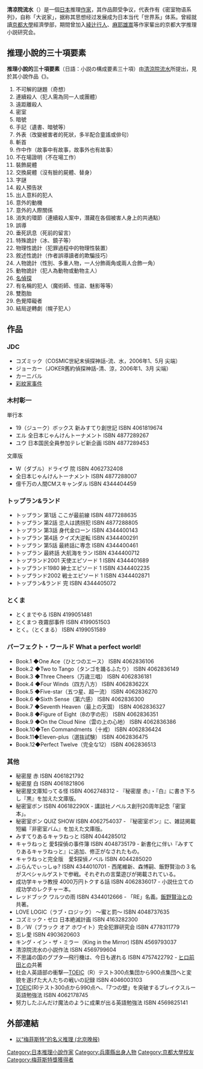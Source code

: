 '''清凉院流水'''（{{bd|1974年|8月9日||}}）是一個[[日本|日本]]推理[[作家|作家]]，其作品颇受争议，代表作有《密室物语系列》，自称「大说家」，据称其思想经过发展成为日本当代「世界系」体系。曾經就讀[[京都大學|京都大學]]經濟學部，期間曾加入[[綾辻行人|綾辻行人]]、[[麻耶雄嵩|麻耶雄嵩]]等作家輩出的京都大学推理小説研究会。

== 推理小說的三十項要素 ==
'''推理小說的三十項要素'''（日語：小説の構成要素三十項）由[[清涼院流水|清涼院流水]]所提出，見於其小說作品《{{tsl|ja|ジョーカー (小説)||ジョーカー}}》。
#不可解的謎題（奇想）
#連續殺人（犯人需為同一人或團體）
#遠距離殺人
#密室
#暗號
#手記（遺書、暗號等）
#外表（改變被害者的死狀，多半配合童謠或俳句）
#斬首
#作中作（故事中有故事，故事外也有故事）
#不在場證明（不在場工作）
#裝飾屍體
#交換屍體（沒有臉的屍體、替身）
#字謎
#殺人預告狀
#出人意料的犯人
#意外的動機
#意外的人際關係
#消失的環節（連續殺人案中，潛藏在各個被害人身上的共通點）
#誤導
#垂死訊息（死前的留言）
#特殊詭計（冰、鏡子等）
#物理性詭計（犯罪過程中的物理性裝置）
#敘述性詭計（作者誤導讀者的欺騙技巧）
#人物詭計（性別、多重人物，一人分飾兩角或兩人合飾一角）
#動物詭計（犯人為動物或動物主人）
#[[名偵探|名偵探]]
#有名稱的犯人（魔術師、怪盜、魅影等等）
#雙胞胎
#色覺障礙者
#結局逆轉劇（幌子犯人）

== 作品 ==
=== JDC ===
* コズミック（COSMIC世紀末偵探神話-流、水，2006年1、5月 尖端）
* ジョーカー（JOKER舊約偵探神話-清、涼，2006年1、3月 尖端）
* カーニバル 
* [[彩紋家事件|彩紋家事件]]
{{Main|JDC系列}}

=== 木村彰一 ===
単行本
* 19（ジューク）ボックス 新みすてり創世記 ISBN 4061819674
* エル 全日本じゃんけんトーナメント ISBN 4877289267
* ユウ 日本国民全員参加テレビ新企画 ISBN 4877289453
文庫版
* W（ダブル）ドライヴ 院 ISBN 4062732408
* 全日本じゃんけんトーナメント ISBN 4877288007
* 億千万の人間CMスキャンダル ISBN 4344404459

=== トップラン&ランド ===
* トップラン 第1話 ここが最前線 ISBN 4877288635
* トップラン 第2話 恋人は誘拐犯 ISBN 4877288805
* トップラン 第3話 身代金ローン ISBN 4344400143
* トップラン 第4話 クイズ大逆転 ISBN 4344400291
* トップラン 第5話 最終話に専念 ISBN 4344400461
* トップラン 最終話 大航海をラン ISBN 4344400712
* トップランド2001 天使エピソード 1 ISBN 4344401689
* トップランド1980 紳士エピソード 1 ISBN 4344402235
* トップランド2002 戦士エピソード 1 ISBN 4344402871
* トップラン&ランド 完 ISBN 4344405072

=== とくま === 
* とくまでやる ISBN 4199051481 
* とくまつ 夜霧邸事件 ISBN 4199051503 
* とく。（とくまる） ISBN 4199051589 

=== パーフェクト・ワールド What a perfect world! ===
* Book.1 ◆One Ace（ひとつのエース） ISBN 4062836106
* Book.2 ◆Two to Tango（タンゴを踊るふたり） ISBN 4062836149
* Book.3 ◆Three Cheers（万歳三唱） ISBN 4062836181
* Book.4 ◆Four Winds（四方八方） ISBN 406283622X
* Book.5 ◆Five-star（五つ星、超一流） ISBN 4062836270
* Book.6 ◆Sixth Sense（第六感） ISBN 4062836300
* Book.7 ◆Seventh Heaven（最上の天国） ISBN 4062836327
* Book.8 ◆Figure of Eight（8の字の形） ISBN 4062836351
* Book.9 ◆On the Cloud Nine（雲の上の心地） ISBN 4062836386
* Book.10◆Ten Commandments（十戒） ISBN 4062836424
* Book.11◆Eleven-plus（選抜試験） ISBN 4062836475
* Book.12◆Perfect Twelve（完全な12） ISBN 4062836513

=== 其他 ===
* 秘密屋 赤 ISBN 4061821792
* 秘密屋 白 ISBN 4061821806
* 秘密屋文庫知ってる怪 ISBN 4062748312 - 『秘密屋 赤』・『白』に書き下ろし『黒』を加えた文庫版。
* 秘密室ボン ISBN 406182290X - 講談社ノベルス創刊20周年記念「密室本」。
* 秘密室ボン QUIZ SHOW ISBN 4062754037 - 『秘密室ボン』に、雑誌掲載短編『非密室バム』を加えた文庫版。
* みすてりあるキャラねっと ISBN 4044285012
* キャラねっと 愛$探偵の事件簿 ISBN 4048735179 - 新書化に伴い『みすてりあるキャラねっと』に追加、修正がなされたもの。
* キャラねっと完全版　愛$探偵ノベル ISBN 4044285020
* ぶらんでぃっしゅ? ISBN 4344010701 - 西尾維新、森博嗣、飯野賢治の３名がスペシャルゲストで参戦。それぞれの言葉遊びが掲載されている。
* 成功学キャラ教授 4000万円トクする話 ISBN 4062836017 - 小説仕立ての成功学のレクチャー本。
* レッドブック ワルツの雨 ISBN 4344012666 - 「RE」名義。[[飯野賢治|飯野賢治]]との共著。
* LOVE LOGIC（ラブ・ロジック） 〜蜜と罰〜 ISBN 4048737635
* コズミック・ゼロ 日本絶滅計画 ISBN 4163282300
* Ｂ／Ｗ（ブラック オア ホワイト）完全犯罪研究会 ISBN 4778311779
* 忘レ愛 ISBN 4903620603
* キング・イン・ザ・ミラー（King in the Mirror) ISBN 4569793037
* 清涼院流水の小説作法 ISBN 4569799604
* 不思議の国のグプタ―飛行機は、今日も遅れる ISBN 4757422792 - [[ヒロ前田|ヒロ前田]]との共著
* 社会人英語部の衝撃―[[TOEIC|TOEIC]]（R）テスト300点集団から900点集団へと変貌を遂げた大人たちの戦いの記録 ISBN 4046003103
* [[TOEIC|TOEIC]](R)テスト300点から990点へ、「7つの壁」を突破するブレイクスルー英語勉強法 ISBN 4062178745
* 努力したぶんだけ魔法のように成果が出る英語勉強法 ISBN 4569825141

==外部連結==
* [http://ent.sina.com.cn/2004-11-19/1526571256.html 以“梅菲斯特”的名义推理 (北京晚报)] {{Wayback|url=http://ent.sina.com.cn/2004-11-19/1526571256.html |date=20190811045209 }}

{{Authority control}}
{{DEFAULTSORT:Seiryouin Ryousui}}
[[Category:日本推理小說作家|Category:日本推理小說作家]]
[[Category:兵庫縣出身人物|Category:兵庫縣出身人物]]
[[Category:京都大學校友|Category:京都大學校友]]
[[Category:梅菲斯特獎獲得者|Category:梅菲斯特獎獲得者]]
